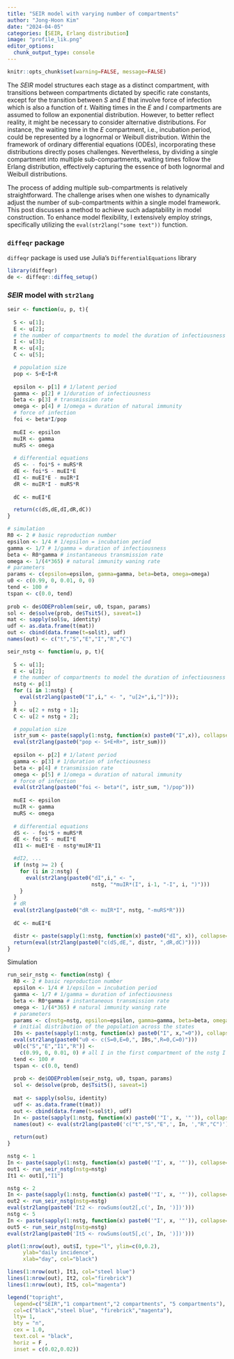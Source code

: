 ```yaml
---
title: "SEIR model with varying number of compartments"
author: "Jong-Hoon Kim"
date: "2024-04-05"
categories: [SEIR, Erlang distribution]
image: "profile_lik.png"
editor_options: 
  chunk_output_type: console
---
```


```r
knitr::opts_chunk$set(warning=FALSE, message=FALSE) 
```

The $SEIR$ model structures each stage as a distinct compartment, with transitions between compartments dictated by specific rate constants, except for the transition between $S$ and $E$ that involve force of infection which is also a function of $t$. Waiting times in the $E$ and $I$ compartments are assumed to follow an exponential distribution. However, to better reflect reality, it might be necessary to consider alternative distributions. For instance, the waiting time in the $E$ compartment, i.e., incubation period, could be represented by a lognormal or Weibull distribution. Within the framework of ordinary differential equations (ODEs), incorporating these distributions directly poses challenges. Nevertheless, by dividing a single compartment into multiple sub-compartments, waiting times follow the Erlang distribution, effectively capturing the essence of both lognormal and Weibull distributions.

The process of adding multiple sub-compartments is relatively straightforward. The challenge arises when one wishes to dynamically adjust the number of sub-compartments within a single model framework. This post discusses a method to achieve such adaptability in model construction. To enhance model flexibility, I extensively employ strings, specifically utilizing the `eval(str2lang("some text"))` function.

### `diffeqr` package

`diffeqr` package is used use Julia's `DifferentialEquations` library

```r
library(diffeqr)
de <- diffeqr::diffeq_setup()
```

### $SEIR$ model with `str2lang`

```r
seir <- function(u, p, t){
  
  S <- u[1]; 
  E <- u[2];
  # the number of compartments to model the duration of infectiousness
  I <- u[3];
  R <- u[4]; 
  C <- u[5];

  # population size
  pop <- S+E+I+R
  
  epsilon <- p[1] # 1/latent period
  gamma <- p[2] # 1/duration of infectiousness
  beta <- p[3] # transmission rate
  omega <- p[4] # 1/omega = duration of natural immunity
  # force of infection
  foi <- beta*I/pop 
  
  muEI <- epsilon
  muIR <- gamma
  muRS <- omega
  
  # differential equations
  dS <- - foi*S + muRS*R 
  dE <- foi*S - muEI*E
  dI <- muEI*E - muIR*I
  dR <- muIR*I - muRS*R
  
  dC <- muEI*E

  return(c(dS,dE,dI,dR,dC))
}

# simulation
R0 <- 2 # basic reproduction number
epsilon <- 1/4 # 1/epsilon = incubation period
gamma <- 1/7 # 1/gamma = duration of infectiousness
beta <- R0*gamma # instantaneous transmission rate
omega <- 1/(4*365) # natural immunity waning rate
# parameters
params <- c(epsilon=epsilon, gamma=gamma, beta=beta, omega=omega)
u0 <- c(0.99, 0, 0.01, 0, 0)
tend <- 100 #  
tspan <- c(0.0, tend)
  
prob <- de$ODEProblem(seir, u0, tspan, params)
sol <- de$solve(prob, de$Tsit5(), saveat=1)
mat <- sapply(sol$u, identity)
udf <- as.data.frame(t(mat))
out <- cbind(data.frame(t=sol$t), udf)
names(out) <- c("t","S","E","I","R","C") 
```

```r
seir_nstg <- function(u, p, t){
  
  S <- u[1]; 
  E <- u[2];
  # the number of compartments to model the duration of infectiousness
  nstg <- p[1] 
  for (i in 1:nstg) {
    eval(str2lang(paste0("I",i," <- ", "u[2+",i,"]")));
  } 
  R <- u[2 + nstg + 1]; 
  C <- u[2 + nstg + 2];

  # population size
  istr_sum <- paste(sapply(1:nstg, function(x) paste0("I",x)), collapse="+")
  eval(str2lang(paste0("pop <- S+E+R+", istr_sum)))
  
  epsilon <- p[2] # 1/latent period
  gamma <- p[3] # 1/duration of infectiousness
  beta <- p[4] # transmission rate
  omega <- p[5] # 1/omega = duration of natural immunity
  # force of infection
  eval(str2lang(paste0("foi <- beta*(", istr_sum, ")/pop"))) 
  
  muEI <- epsilon
  muIR <- gamma
  muRS <- omega
  
  # differential equations
  dS <- - foi*S + muRS*R 
  dE <- foi*S - muEI*E
  dI1 <- muEI*E - nstg*muIR*I1

  #dI2, ...
  if (nstg >= 2) {
    for (i in 2:nstg) {
      eval(str2lang(paste0("dI",i," <- ", 
                           nstg, "*muIR*(I", i-1, "-I", i, ")")))
    }
  }
  # dR
  eval(str2lang(paste0("dR <- muIR*I", nstg, "-muRS*R")))
  
  dC <- muEI*E

  distr <- paste(sapply(1:nstg, function(x) paste0("dI", x)), collapse=",")
  return(eval(str2lang(paste0("c(dS,dE,", distr, ",dR,dC)"))))
}
```

Simulation

```r
run_seir_nstg <- function(nstg) {
  R0 <- 2 # basic reproduction number
  epsilon <- 1/4 # 1/epsilon = incubation period
  gamma <- 1/7 # 1/gamma = duration of infectiousness
  beta <- R0*gamma # instantaneous transmission rate
  omega <- 1/(4*365) # natural immunity waning rate
  # parameters
  params <- c(nstg=nstg, epsilon=epsilon, gamma=gamma, beta=beta, omega=omega)
  # initial distribution of the population across the states
  I0s <- paste(sapply(1:nstg, function(x) paste0("I", x,"=0")), collapse=",")
  eval(str2lang(paste0("u0 <- c(S=0,E=0,", I0s,",R=0,C=0)")))
  u0[c("S","E","I1","R")] <- 
    c(0.99, 0, 0.01, 0) # all I in the first compartment of the nstg I compartments
  tend <- 100 #  
  tspan <- c(0.0, tend)
  
  prob <- de$ODEProblem(seir_nstg, u0, tspan, params)
  sol <- de$solve(prob, de$Tsit5(), saveat=1)
  
  mat <- sapply(sol$u, identity)
  udf <- as.data.frame(t(mat))
  out <- cbind(data.frame(t=sol$t), udf)
  In <- paste(sapply(1:nstg, function(x) paste0('"I', x, '"')), collapse=",")
  names(out) <- eval(str2lang(paste0('c("t","S","E",', In, ',"R","C")'))) 
  
  return(out)
}

nstg <- 1
In <- paste(sapply(1:nstg, function(x) paste0('"I', x, '"')), collapse=",")
out1 <- run_seir_nstg(nstg=nstg)
It1 <- out1[,"I1"]

nstg <- 2
In <- paste(sapply(1:nstg, function(x) paste0('"I', x, '"')), collapse=",")
out2 <- run_seir_nstg(nstg=nstg)
eval(str2lang(paste0('It2 <- rowSums(out2[,c(', In, ')])')))
nstg <- 5
In <- paste(sapply(1:nstg, function(x) paste0('"I', x, '"')), collapse=",")
out5 <- run_seir_nstg(nstg=nstg)
eval(str2lang(paste0('It5 <- rowSums(out5[,c(', In, ')])')))
```

```r
plot(1:nrow(out), out$I, type="l", ylim=c(0,0.2),
     ylab="daily incidence",
     xlab="day", col="black")

lines(1:nrow(out), It1, col="steel blue")
lines(1:nrow(out), It2, col="firebrick")
lines(1:nrow(out), It5, col="magenta")

legend("topright", 
  legend=c("SEIR","1 compartment","2 compartments", "5 compartments"), 
  col=c("black","steel blue", "firebrick","magenta"), 
  lty= 1,
  bty = "n", 
  cex = 1.0, 
  text.col = "black", 
  horiz = F , 
  inset = c(0.02,0.02))
```
